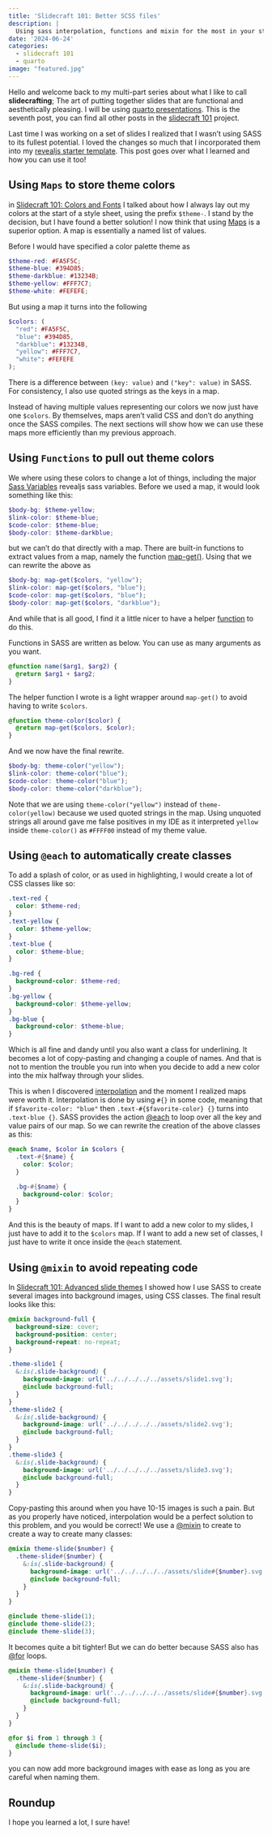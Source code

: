 ```yaml
---
title: 'Slidecraft 101: Better SCSS files'
description: |
  Using sass interpolation, functions and mixin for the most in your style sheets
date: '2024-06-24'
categories:
  - slidecraft 101
  - quarto
image: "featured.jpg"
---
```


Hello and welcome back to my multi-part series about what I like to call **slidecrafting**; The art of putting together slides that are functional and aesthetically pleasing. I will be using [quarto presentations](https://quarto.org/). This is the seventh post, you can find all other posts in the [slidecraft 101](../../project/slidecraft-101/index.qmd#blog-posts) project.

Last time I was working on a set of slides I realized that I wasn't using SASS to its fullest potential. I loved the changes so much that I incorporated them into my [revealjs starter template](https://github.com/EmilHvitfeldt/quarto-revealjs-template). This post goes over what I learned and how you can use it too!

## Using `Maps` to store theme colors

in [Slidecraft 101: Colors and Fonts](../slidecraft-colors-fonts/index.md#applying-colors) I talked about how I always lay out my colors at the start of a style sheet, using the prefix `$theme-`. I stand by the decision, but I have found a better solution! I now think that using [Maps](https://sass-lang.com/documentation/values/maps/) is a superior option. A map is essentially a named list of values.

Before I would have specified a color palette theme as

```scss
$theme-red: #FA5F5C;
$theme-blue: #394D85;
$theme-darkblue: #13234B;
$theme-yellow: #FFF7C7;
$theme-white: #FEFEFE;
```

But using a map it turns into the following

```scss
$colors: (
  "red": #FA5F5C,
  "blue": #394D85,
  "darkblue": #13234B,
  "yellow": #FFF7C7,
  "white": #FEFEFE
);
```

::: {.callout-note}
There is a difference between `(key: value)` and `("key": value)` in SASS. For consistency, I also use quoted strings as the keys in a map.
:::

Instead of having multiple values representing our colors we now just have one `$colors`. By themselves, maps aren't valid CSS and don't do anything once the SASS compiles. The next sections will show how we can use these maps more efficiently than my previous approach.

## Using `Functions` to pull out theme colors

We where using these colors to change a lot of things, including the major [Sass Variables](https://quarto.org/docs/presentations/revealjs/themes.html#sass-variables) revealjs sass variables. Before we used a map, it would look something like this:

```scss
$body-bg: $theme-yellow;
$link-color: $theme-blue;
$code-color: $theme-blue;
$body-color: $theme-darkblue;
```

but we can't do that directly with a map. There are built-in functions to extract values from a map, namely the function [map-get()](https://sass-lang.com/documentation/values/maps/#look-up-a-value). Using that we can rewrite the above as

```scss
$body-bg: map-get($colors, "yellow");
$link-color: map-get($colors, "blue");
$code-color: map-get($colors, "blue");
$body-color: map-get($colors, "darkblue");
```

And while that is all good, I find it a little nicer to have a helper [function](https://sass-lang.com/documentation/at-rules/function/) to do this.

Functions in SASS are written as below. You can use as many arguments as you want.

```scss
@function name($arg1, $arg2) {
  @return $arg1 + $arg2;
}
```

The helper function I wrote is a light wrapper around `map-get()` to avoid having to write `$colors`.

```scss
@function theme-color($color) {
  @return map-get($colors, $color);
}
```

And we now have the final rewrite.

```scss
$body-bg: theme-color("yellow");
$link-color: theme-color("blue");
$code-color: theme-color("blue");
$body-color: theme-color("darkblue");
```

::: {.callout-note}
Note that we are using `theme-color("yellow")` instead of `theme-color(yellow)` because we used quoted strings in the map. Using unquoted strings all around gave me false positives in my IDE as it interpreted `yellow` inside `theme-color()` as `#FFFF00` instead of my theme value.
:::

## Using `@each` to automatically create classes

To add a splash of color, or as used in highlighting, I would create a lot of CSS classes like so:

```scss
.text-red {
  color: $theme-red;
}
.text-yellow {
  color: $theme-yellow;
}
.text-blue {
  color: $theme-blue;
}

.bg-red {
  background-color: $theme-red;
}
.bg-yellow {
  background-color: $theme-yellow;
}
.bg-blue {
  background-color: $theme-blue;
}
```

Which is all fine and dandy until you also want a class for underlining. It becomes a lot of copy-pasting and changing a couple of names. And that is not to mention the trouble you run into when you decide to add a new color into the mix halfway through your slides.

This is when I discovered [interpolation](https://sass-lang.com/documentation/interpolation/) and the moment I realized maps were worth it. Interpolation is done by using `#{}` in some code, meaning that if `$favorite-color: "blue"` then `.text-#{$favorite-color} {}` turns into `.text-blue {}`. SASS provides the action [@each](https://sass-lang.com/documentation/at-rules/control/each/) to loop over all the key and value pairs of our map. So we can rewrite the creation of the above classes as this:

```scss
@each $name, $color in $colors {
  .text-#{$name} {
    color: $color;
  }

  .bg-#{$name} {
    background-color: $color;
  }
}
```

And this is the beauty of maps. If I want to add a new color to my slides, I just have to add it to the `$colors` map. If I want to add a new set of classes, I just have to write it once inside the `@each` statement.

## Using `@mixin` to avoid repeating code

In [Slidecraft 101: Advanced slide themes](../slidecraft-scss-themes/index.qmd#how-to-create-your-own) I showed how I use SASS to create several images into background images, using CSS classes. The final result looks like this:

```scss
@mixin background-full {
  background-size: cover;
  background-position: center;
  background-repeat: no-repeat;
}

.theme-slide1 {
  &:is(.slide-background) {
    background-image: url('../../../../../assets/slide1.svg');
    @include background-full;
  }
}
.theme-slide2 {
  &:is(.slide-background) {
    background-image: url('../../../../../assets/slide2.svg');
    @include background-full;
  }
}
.theme-slide3 {
  &:is(.slide-background) {
    background-image: url('../../../../../assets/slide3.svg');
    @include background-full;
  }
}
```

Copy-pasting this around when you have 10-15 images is such a pain. But as you properly have noticed, interpolation would be a perfect solution to this problem, and you would be correct! We use a [@mixin](https://sass-lang.com/documentation/at-rules/mixin/) to create to create a way to create many classes:

```scss
@mixin theme-slide($number) {
  .theme-slide#{$number} {
    &:is(.slide-background) {
      background-image: url('../../../../../assets/slide#{$number}.svg');
      @include background-full;
    }
  }
}

@include theme-slide(1);
@include theme-slide(2);
@include theme-slide(3);
```

It becomes quite a bit tighter! But we can do better because SASS also has [@for](https://sass-lang.com/documentation/at-rules/control/for/) loops.

```scss
@mixin theme-slide($number) {
  .theme-slide#{$number} {
    &:is(.slide-background) {
      background-image: url('../../../../../assets/slide#{$number}.svg');
      @include background-full;
    }
  }
}

@for $i from 1 through 3 {
  @include theme-slide($i);
}
```

you can now add more background images with ease as long as you are careful when naming them.

## Roundup

I hope you learned a lot, I sure have!
